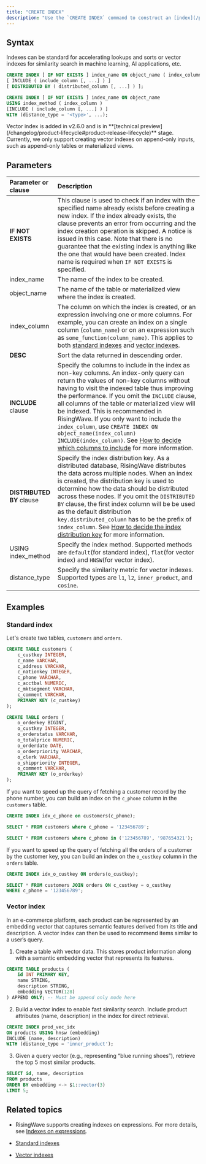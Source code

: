 ```yaml
---
title: "CREATE INDEX"
description: "Use the `CREATE INDEX` command to construct an [index](/processing/indexes) on a table or a materialized view."
---
```


## Syntax

Indexes can be standard for accelerating lookups and sorts or vector indexes for similarity search in machine learning, AI applications, etc. 

```sql Standard index syntax
CREATE INDEX [ IF NOT EXISTS ] index_name ON object_name ( index_column [ ASC | DESC ], [, ...] )
[ INCLUDE ( include_column [, ...] ) ]
[ DISTRIBUTED BY ( distributed_column [, ...] ) ];
```

```sql Vector index syntax
CREATE INDEX [ IF NOT EXISTS ] index_name ON object_name
USING index_method ( index_column )
[INCLUDE ( include_column [, ...] ) ]
WITH (distance_type = '<type>', ...);
```

<Note>
Vector index is added in v2.6.0 and is in **[technical preview](/changelog/product-lifecycle#product-release-lifecycle)** stage. Currently, we only support creating vector indexes on append-only inputs, such as append-only tables or materialized views.
</Note>

## Parameters

| Parameter or clause       | Description                                                                                                                                                                                                                                                                                                                                                                                                                                                                                                                                                              |
| :------------------------ | :----------------------------------------------------------------------------------------------------------------------------------------------------------------------------------------------------------------------------------------------------------------------------------------------------------------------------------------------------------------------------------------------------------------------------------------------------------------------------------------------------------------------------------------------------------------------- |
| **IF NOT EXISTS**         | This clause is used to check if an index with the specified name already exists before creating a new index. If the index already exists, the clause prevents an error from occurring and the index creation operation is skipped. A notice is issued in this case. Note that there is no guarantee that the existing index is anything like the one that would have been created. Index name is required when `IF NOT EXISTS` is specified.                                                                                                                               |
| index_name            | The name of the index to be created.                                                                                                                                                                                                                                                                                                                                                                                                                                                                                                                                     |
| object_name           | The name of the table or materialized view where the index is created.                                                                                                                                                                                                                                                                                                                                                                                                                                                                                                   |
| index_column           | The column on which the index is created, or an expression involving one or more columns. For example, you can create an index on a single column (`column_name`) or on an expression such as `some_function(column_name)`. This applies to both [standard indexes](/processing/indexes#indexes-on-expressions) and [vector indexes](/processing/vector-indexes#vector-indexes-on-function-expressions).                                                                                                                                                                                                                                                                                                                                                                                                                                                                                                                    |
| **DESC**                  | Sort the data returned in descending order.                                                                                                                                                                                                                                                                                                                                                                                                                                                                                                                              |
| **INCLUDE** clause        | Specify the columns to include in the index as non-key columns. An index-only query can return the values of non-key columns without having to visit the indexed table thus improving the performance. If you omit the `INCLUDE` clause, all columns of the table or materialized view will be indexed. This is recommended in RisingWave. If you only want to include the `index_column`, use `CREATE INDEX ON object_name(index_column) INCLUDE(index_column)`. See [How to decide which columns to include](/processing/indexes#how-to-decide-which-columns-to-include%3F) for more information. |
| **DISTRIBUTED BY** clause | Specify the index distribution key. As a distributed database, RisingWave distributes the data across multiple nodes. When an index is created, the distribution key is used to determine how the data should be distributed across these nodes. If you omit the `DISTRIBUTED BY` clause, the first index column will be be used as the default distribution `key.distributed_column` has to be the prefix of `index_column`. See [How to decide the index distribution key](/processing/indexes#how-to-decide-the-index-distribution-key%3F) for more information.                                   |
| USING index_method | Specify the index method. Supported methods are `default`(for standard index), `flat`(for vector index) and `HNSW`(for vector index).|
| distance_type | Specify the similarity metric for vector indexes. Supported types are `l1`, `l2`, `inner_product`, and `cosine`.|

## Examples

### Standard index

Let's create two tables, `customers` and `orders`.

```sql
CREATE TABLE customers (
    c_custkey INTEGER,
    c_name VARCHAR,
    c_address VARCHAR,
    c_nationkey INTEGER,
    c_phone VARCHAR,
    c_acctbal NUMERIC,
    c_mktsegment VARCHAR,
    c_comment VARCHAR,
    PRIMARY KEY (c_custkey)
);

CREATE TABLE orders (
    o_orderkey BIGINT,
    o_custkey INTEGER,
    o_orderstatus VARCHAR,
    o_totalprice NUMERIC,
    o_orderdate DATE,
    o_orderpriority VARCHAR,
    o_clerk VARCHAR,
    o_shippriority INTEGER,
    o_comment VARCHAR,
    PRIMARY KEY (o_orderkey)
);
```

If you want to speed up the query of fetching a customer record by the phone number, you can build an index on the `c_phone` column in the `customers` table.

```sql
CREATE INDEX idx_c_phone on customers(c_phone);

SELECT * FROM customers where c_phone = '123456789';

SELECT * FROM customers where c_phone in ('123456789', '987654321');
```

If you want to speed up the query of fetching all the orders of a customer by the customer key, you can build an index on the `o_custkey` column in the `orders` table.

```sql
CREATE INDEX idx_o_custkey ON orders(o_custkey);

SELECT * FROM customers JOIN orders ON c_custkey = o_custkey
WHERE c_phone = '123456789';
```

### Vector index

In an e-commerce platform, each product can be represented by an embedding vector that captures semantic features derived from its title and description. A vector index can then be used to recommend items similar to a user’s query. 

1. Create a table with vector data. This stores product information along with a semantic embedding vector that represents its features.

```sql
CREATE TABLE products (
    id INT PRIMARY KEY,
    name STRING,
    description STRING,
    embedding VECTOR(128)
) APPEND ONLY; -- Must be append only mode here
```

2. Build a vector index to enable fast similarity search. Include product attributes (name, description) in the index for direct retrieval.

```sql
CREATE INDEX prod_vec_idx
ON products USING hnsw (embedding)
INCLUDE (name, description)
WITH (distance_type = 'inner_product');
```

3. Given a query vector (e.g., representing “blue running shoes”), retrieve the top 5 most similar products.

```sql
SELECT id, name, description
FROM products
ORDER BY embedding <-> $1::vector(3)
LIMIT 5;
```

## Related topics

- RisingWave supports creating indexes on expressions. For more details, see [Indexes on expressions](/processing/indexes#indexes-on-expressions).

- [Standard indexes](/processing/indexes)

- [Vector indexes](/processing/vector-indexes)
